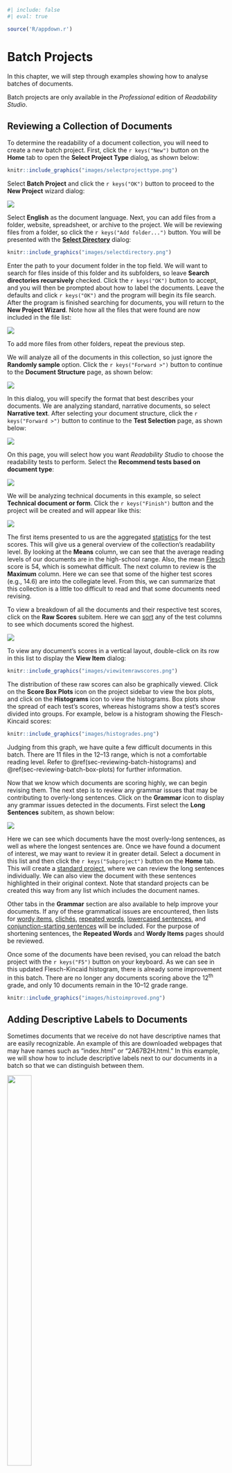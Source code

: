 ```r
#| include: false
#| eval: true

source('R/appdown.r')
```

# Batch Projects

In this chapter, we will step through examples showing how to analyse batches of documents.

::: {.notesection data-latex=""}
Batch projects are only available in the *Professional* edition of *Readability Studio*.
:::

## Reviewing a Collection of Documents {-}

To determine the readability of a document collection, you will need to create a new batch project. First, click the `r keys("New")` button on the **Home** tab to open the **Select Project Type** dialog, as shown below:

```r
knitr::include_graphics("images/selectprojecttype.png")
```

Select **Batch Project** and click the `r keys("OK")` button to proceed to the **New Project** wizard dialog:

![](images/wizardbatchselectfiles.png)

Select **English** as the document language. Next, you can add files from a folder, website, spreadsheet, or archive to the project. We will be reviewing files from a folder, so click the `r keys("Add folder...")` button. You will be presented with the [**Select Directory**](#sec-batch-project-import-features) dialog:

```r
knitr::include_graphics("images/selectdirectory.png")
```

Enter the path to your document folder in the top field. We will want to search for files inside of this folder and its subfolders, so leave **Search directories recursively** checked. Click the `r keys("OK")` button to accept, and you will then be prompted about how to label the documents. Leave the defaults and click `r keys("OK")` and the program will begin its file search. After the program is finished searching for documents, you will return to the **New Project Wizard**. Note how all the files that were found are now included in the file list:

![](images/wizardbatchselectfilesloaded.png)

To add more files from other folders, repeat the previous step.

We will analyze all of the documents in this collection, so just ignore the **Randomly sample** option. Click the `r keys("Forward >")` button to continue to the **Document Structure** page, as shown below:

![](images/wizarddocstructurenarrativeselected.png)

In this dialog, you will specify the format that best describes your documents. We are analyzing standard, narrative documents, so select **Narrative text**. After selecting your document structure, click the `r keys("Forward >")` button to continue to the **Test Selection** page, as shown below:

![](images/wizardbatchreadabilitymethods.png)

On this page, you will select how you want *Readability Studio* to choose the readability tests to perform. Select the **Recommend tests based on document type**:

![](images/wizardbatchdoctype.png)

We will be analyzing technical documents in this example, so select **Technical document or form**. Click the `r keys("Finish")` button and the project will be created and will appear like this:

![](images/batchscorestats.png)

The first items presented to us are the aggregated [statistics](#sec-reviewing-batch-scores) for the test scores. This will give us a general overview of the collection's readability level.
By looking at the **Means** column, we can see that the average reading levels of our documents are in the high-school range. Also, the mean [Flesch](#sec-flesch-test) score is 54, which is somewhat difficult. The next column to review is the **Maximum** column. Here we can see that some of the higher test scores (e.g., 14.6) are into the collegiate level. From this, we can summarize that this collection is a little too difficult to read and that some documents need revising.

To view a breakdown of all the documents and their respective test scores, click on the **Raw Scores** subitem. Here we can [sort](#sec-column-sorting) any of the test columns to see which documents scored the highest.

![](images/batchrawscores.png)

To view any document's scores in a vertical layout, double-click on its row in this list to display the **View Item** dialog:

```r
knitr::include_graphics("images/viewitemrawscores.png")
```

The distribution of these raw scores can also be graphically viewed. Click on the **Score Box Plots** icon on the project sidebar to view the box plots, and click on the **Histograms** icon to view the histograms. Box plots show the spread of each test's scores, whereas histograms show a test's scores divided into groups. For example, below is a histogram showing the Flesch-Kincaid scores:

```r
knitr::include_graphics("images/histogrades.png")
```

Judging from this graph, we have quite a few difficult documents in this batch. There are 11 files in the 12–13 range, which is not a comfortable reading level. Refer to \@ref(sec-reviewing-batch-histograms) and \@ref(sec-reviewing-batch-box-plots) for further information.

Now that we know which documents are scoring highly, we can begin revising them. The next step is to review any grammar issues that may be contributing to overly-long sentences. Click on the **Grammar** icon to display any grammar issues detected in the documents. First select the **Long Sentences** subitem, as shown below:

![](images/batchlongsentences.png)

Here we can see which documents have the most overly-long sentences, as well as where the longest sentences are. Once we have found a document of interest, we may want to review it in greater detail. Select a document in this list and then click the `r keys("Subproject")` button on the **Home** tab. This will create a [standard project](#sec-creating-standard-project), where we can review the long sentences individually. We can also view the document with these sentences highlighted in their original context. Note that standard projects can be created this way from any list which includes the document names.

Other tabs in the **Grammar** section are also available to help improve your documents. If any of these grammatical issues are encountered, then lists for [wordy items](#sec-reviewing-batch-wordiness), [clichés](#sec-reviewing-batch-cliches), [repeated words](#sec-reviewing-batch-repeated-words), [lowercased sentences](#sec-reviewing-batch-lowercased-sentences), and [conjunction-starting sentences](#sec-reviewing-batch-conjunction-sentences) will be included. For the purpose of shortening sentences, the **Repeated Words** and **Wordy Items** pages should be reviewed.

Once some of the documents have been revised, you can reload the batch project with the `r keys("F5")` button on your keyboard. As we can see in this updated Flesch-Kincaid histogram, there is already some improvement in this batch. There are no longer any documents scoring above the 12^th^ grade, and only 10 documents remain in the 10–12 grade range.

```r
knitr::include_graphics("images/histoimproved.png")
```

\newpage

## Adding Descriptive Labels to Documents {-#sec-adding-labels-to-batch}

Sometimes documents that we receive do not have descriptive names that are easily recognizable. An example of this are downloaded webpages that may have names such as "index.html" or "2A67B2H.html."
In this example, we will show how to include descriptive labels next to our documents in a batch so that we can distinguish between them.

:::{.wrapfigure data-latex="{r}{0.5\\textwidth}" style="width: 48%;"}
![](images/group-label-descselected.png){width=48%}
:::

On the **Home** tab of the ribbon, click the `r keys('New')` button. When prompted for which type of project to create, select **Batch Project**.
Once the **New Project Wizard** appears, click the `r keys('Add folder...')` button.
On the **Select Directory** dialog, enter the folder path containing your documents and then click `r keys('OK')`. Now we will be shown the **Select Labeling** dialog.

On this dialog, we can either specify a single label for all documents or use the documents’ metadata to create unique descriptions for each one. For this example, we are wanting to include unique, descriptive labels for each document, so leave **Use documents’ descriptions** selected and click `r keys('OK')`.

Now, the program will load the files from the folder that we had selected. For example, below is a list of files where each one has the same name:

![](images/wizardbatchselectfilessamenames.png)

Because we had selected **Use documents' descriptions** for our labeling, then the titles from the documents will be extracted when the analysis begins.
From there, these titles will be shown as descriptive labels next to each document in the results. Click `r keys('Finish')` to begin the analysis, and once the project appears, select **Raw Scores** under **Readability Scores**:

```r
knitr::include_graphics("images/batch-desc-labels-scores.png")
```

Note how there is a **Label** column next to the **Document** column. Despite the documents all having the same name, we can use this column will help us differentiate between them.

\newpage

## Grouping Documents in a Batch {-#sec-grouping-docs-in-batch}

Sometimes when creating a batch, we may want to group the documents within it. For example, clusters of documents within the batch may be from different websites, authors, or studies.
By adding group labels to these clusters, we can compare them in the results. In this example, we will show how to add group labels to a batch of documents and how to view them in the results.

On the **Home** tab of the ribbon, click the `r keys('New')` button. When prompted for which type of project to create, select **Batch Project**.
When the **New Project Wizard** appears, click the `r keys('Add folder...')` button.
On the **Select Directory** dialog, enter the folder path containing your documents and then click `r keys('OK')`. Now we will be shown the **Select Labeling** dialog.

On this dialog, we can either specify a single label for all documents or use the documents’ metadata to create unique descriptions for each one.
For this example, we are wanting to group this folders’ documents together, so select **Use a grouping label**, enter a label (e.g., *Notes*) and click `r keys('OK')`.

```r
knitr::include_graphics("images/group-label-notes.png")
```

Repeat this process with another folder, but enter a different grouping label. For example, we could select a folder of help examples and apply the label *Examples* to it:

```r
knitr::include_graphics("images/group-label-examples.png")
```

::: {.notesection data-latex=""}
You can apply a group label to all selected documents by clicking the group button above the list.
:::

After adding your documents, click `r keys('Finish')`.
When the project appears, select **Raw Scores** under **Readability Scores**. Here we can see a list of documents, along with their group labels next to them:

```r
knitr::include_graphics("images/batch-group-labels-scores.png")
```

Here, we can sort by group or scores and see how the groups compare. In the above example, we can see that the *Tests* group is scoring poorly.

Grouping is also shown in the readability graphs. For example, if we included a Fry graph, then it may appear as such:

```r
knitr::include_graphics("images/fry-grouped.png")
```

Here, we can see the *Tests* group again scoring rather high, as much of this group’s documents are clustering in the higher grade ranges.